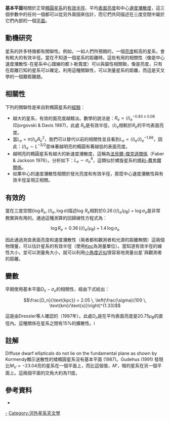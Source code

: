 {{For|在幾何學的觀念|基面}}

'''基本平面'''相關於正常[[橢圓星系|橢圓星系]]的[[有效半徑|有效半徑]]、平均[[面亮度|表面亮度]]和中心[[速度瀰散度|速度瀰散度]]，這三個參數中的任何一個都可以從另外兩個來估計，而它們共同描述在三度空間中屬於它們內部的一個[[平面_(数学)|平面]]。

== 動機研究 ==
星系的許多特徵都有關聯性。例如，一如人們所預期的，一個[[亮度|亮度]]較高的星系，會有較大的有效半徑。當在不知道一個星系的距離時，這些有用的相關性（像是中心速度瀰散性-在星系中心譜線的都卜勒寬度）可以與屬性相關聯，像是亮度，只有在距離已知的星系可以確定。利用這種關聯性，可以測量星系的距離，而這是天文學的一個艱鉅難題。

== 相關性 ==
下列的關聯性是來自對橢圓星系的[[經驗主義|經驗]]： 
*越大的星系，有效的面亮度越黯淡。數學的說法是：<math>R_e \propto \langle I \rangle_e^{-0.83\pm0.08}</math> (Djorgovski & Davis 1987)，此處 <math>R_e</math>是有效半徑，<math>\langle I \rangle_e</math>相較於<math>R_e</math>的平均表面亮度。
*當<math>L_e = \pi \langle I \rangle_e R_e^2</math>，我們可以替代以前的相關性並且看到<math>
L_e \propto \langle I \rangle_e \langle I \rangle_e^{-1.66}
</math>，因此：<math>
\langle I \rangle_e \sim L^{-3/2}
</math>意味著越明亮的橢圓有著越低的表面亮度。 
*越明亮的橢圓星系有越大的新速度瀰散度，這稱為[[法貝爾-傑克遜關係|法貝爾-傑克遜關係]]（Faber & Jackson 1976）。分析如下：<math>L_e \sim \sigma_o^4</math>，這類似於螺旋星系的[[塔利-費舍爾關係|塔利-費舍爾關係]]。
*如果中心的速度瀰散性相關於發光亮度和有效半徑，那麼中心速度瀰散性與有效半徑呈現正相關。

== 有效的 ==
當在三度空間<math> \left( \log R_e, \langle I \rangle_e, \log \sigma \right) </math>描述<math>\log \, R_e</math>相對於<math>0.26 \, (\langle I \rangle_e/\mu_B) + \log \sigma_o</math>是非常務實與有用的。通過這種測算的回歸線性方程式為：

:<math>
\log R_e = 0.36 \,(\langle I \rangle_e / \mu_B) + 1.4 \, \log \sigma_o
</math>

因此通過測良表面亮度和速度瀰散性（兩者都和觀測者和光源的距離無關）這兩個物理量，可以估計星系的有效半徑（使用[[秒差距|Kpc]]為測量單位）。當知道有效半徑的線性大小，並可以測量角大小，就可以利用[[小角度近似|小角度近似]]很容易地測量出星ˋ與觀測者的距離。

== 變數 ==
早期使用基本平面<math>D_n - \sigma_o</math>的相關性，經由下式給出：

:<math>
\frac{D_n}{\text{kpc}} = 2.05 \, \left(\frac{\sigma}{100 \, \text{km}/\text{s}}\right)^{1.33} 
</math>

這是由Dressler等人確認的（1987年）。此處<math>D_n</math>是在平均表面亮度是<math>20.75 \mu_B</math>的直徑內。這種關係在星系之間有15%的擴散性。i

== 註解 ==
Diffuse dwarf ellipticals do not lie on the fundamental plane as shown by Kormendy顯示迷散性的矮橢圓星系沒有基本平面 (1987)。Gudehus (1991) 發現比<math>M_V=-23.04</math>亮的星系在一個平面上，而比這個值，<math>M '</math>，暗的星系在另一個平面上。這兩個平面的交角大約為11度。

== 參考資料 ==
*{{cite book |last=Binney |first=J. |last2=Merrifield |first2=M. |title=Galactic Astronomy |location= |publisher=Princeton University Press |year=1998 |isbn=0691004021 }}

[[Category:橢圓星系|-]]
[[Category:河外星系天文學|Category:河外星系天文學]]